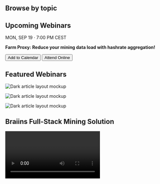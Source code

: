 
## Browse by topic
  <CardGroup className="square-card-group">
    <MiniCard title="Mining Basics" href="#" actionIcon="arrowRight"/>
    <MiniCard title="Braiins Insights" href="#" actionIcon="arrowRight"/>
    <MiniCard title="Braiins OS+" href="#" actionIcon="arrowRight"/>
    <MiniCard title="Farm Proxy" href="#" actionIcon="arrowRight"/>
    <MiniCard title="Farm Toolbox" href="#" actionIcon="arrowRight"/>
    <MiniCard title="Farm Monitor" href="#" actionIcon="arrowRight"/>
    <MiniCard title="Braiins Pool" href="#" actionIcon="arrowRight"/>
    <MiniCard title="Tools & Processes" href="#" actionIcon="arrowRight"/>
  </CardGroup>

## Upcoming Webinars

<Row class="upcoming_webinar" noGutterMd>
  <Column colMd={8} colLg={8}>
  <span>MON, SEP 19 ‧ 7:00 PM CEST</span><br />
  <p><strong>Farm Proxy: Reduce your mining data load with hashrate aggregation!</strong></p>
  </Column>
  <Column colMd={4} colLg={4}>
  <button class="upcoming_webinar_calendar">Add to Calendar</button> <button class="upcoming_webinar_attend">Attend Online</button>
  </Column>
</Row>

## Featured Webinars
 
<Row>
  <Column colMd={4} colLg={4} GutterLg>
    <ArticleCard
      title="Farm Proxy: Installation and Configuration"
      readTime="13 minutes"
      href="/"
      >


![Dark article layout mockup](../images/webinar_image.jpg)

  </ArticleCard>
</Column>
 <Column colMd={4} colLg={4} GutterLg>
   <ArticleCard
      title="Farm Proxy: Installation and Configuration"
      readTime="13 minutes"
      href="/"
      >


![Dark article layout mockup](../images/webinar_image.jpg)

  </ArticleCard>
  </Column>
 <Column colMd={4} colLg={4} GutterLg>
   <ArticleCard
      title="Farm Proxy: Installation and Configuration"
      readTime="13 minutes"
      href="/"
      >


![Dark article layout mockup](../images/webinar_image.jpg)

  </ArticleCard>
  </Column>
</Row>

## Braiins Full-Stack Mining Solution
<Video title="Carbon homepage video" vimeoId="322021187" />

## Have Questions?
Our dev and support teams are always available to help.

<Row className="square-card-group">
<Column colMd={4} colLg={4} noGutterSm>
  <ResourceCard
    subTitle="View our Telegram group"
    actionIcon="launch"
    aspectRatio="2:1"
    href="https://t.me/BraiinsOS">
  </ResourceCard>
  </Column>
  <Column colMd={4} colLg={4} noGutterSm>
  <ResourceCard
    subTitle="Contact Support"
    actionIcon="arrowRight"
    aspectRatio="2:1"
    href="https://help.braiins.com">
  </ResourceCard>
  </Column>
  <Column colMd={4} colLg={4} noGutterSm>
  <ResourceCard
    subTitle="Give us Feedback and upvote product ideas"
    actionIcon="email"
    aspectRatio="2:1"
    href="https://t.me/BraiinsOS">
  </ResourceCard>
</Column>
</Row>
